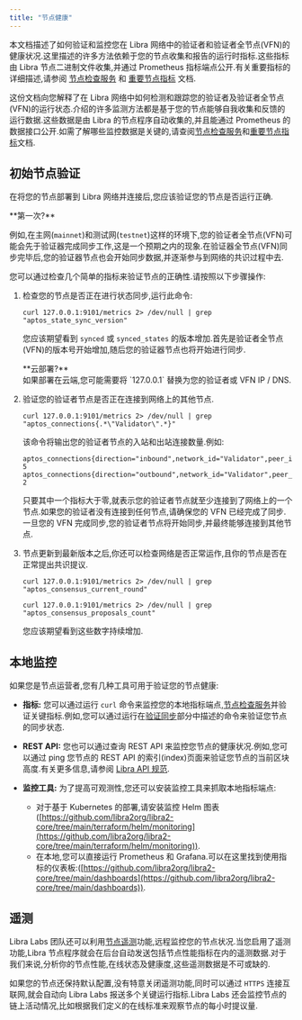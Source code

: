 ```yaml
---
title: "节点健康"
---
```



本文档描述了如何验证和监控您在 Libra 网络中的验证者和验证者全节点(VFN)的健康状况.这里描述的许多方法依赖于您的节点收集和报告的运行时指标.这些指标由 Libra 节点二进制文件收集,并通过 Prometheus 指标端点公开.有关重要指标的详细描述,请参阅 [节点检查服务](/zh/network/nodes/measure/node-inspection-service) 和 [重要节点指标](/zh/network/nodes/measure/important-metrics) 文档.

这份文档向您解释了在 Libra 网络中如何检测和跟踪您的验证者及验证者全节点(VFN)的运行状态.介绍的许多监测方法都是基于您的节点能够自我收集和反馈的运行数据.这些数据是由 Libra 的节点程序自动收集的,并且能通过 Prometheus 的数据接口公开.如需了解哪些监控数据是关键的,请查阅[节点检查服务](/zh/network/nodes/measure/node-inspection-service)和[重要节点指标](/zh/network/nodes/measure/important-metrics)文档.

## 初始节点验证

在将您的节点部署到 Libra 网络并连接后,您应该验证您的节点是否运行正确.

<Aside type="note">
  **第一次?**<br />

  例如,在主网(`mainnet`)和测试网(`testnet`)这样的环境下,您的验证者全节点(VFN)可能会先于验证器完成同步工作,这是一个预期之内的现象.在验证器全节点(VFN)同步完毕后,您的验证器节点也会开始同步数据,并逐渐参与到网络的共识过程中去.
</Aside>

您可以通过检查几个简单的指标来验证节点的正确性.请按照以下步骤操作:

1. 检查您的节点是否正在进行状态同步,运行此命令:

   ```shellscript filename="Terminal"
   curl 127.0.0.1:9101/metrics 2> /dev/null | grep "aptos_state_sync_version"
   ```

   您应该期望看到 `synced` 或 `synced_states` 的版本增加.首先是验证者全节点(VFN)的版本号开始增加,随后您的验证器节点也将开始进行同步.

   <Aside type="note">
     **云部署?**<br />
     如果部署在云端,您可能需要将 `127.0.0.1` 替换为您的验证者或 VFN IP / DNS.
   </Aside>

2. 验证您的验证者节点是否正在连接到网络上的其他节点.

   ```shellscript filename="Terminal"
   curl 127.0.0.1:9101/metrics 2> /dev/null | grep "aptos_connections{.*\"Validator\".*}"
   ```

   该命令将输出您的验证者节点的入站和出站连接数量.例如:

   ```shellscript filename="Terminal"
   aptos_connections{direction="inbound",network_id="Validator",peer_id="f326fd30",role_type="validator"} 5
   aptos_connections{direction="outbound",network_id="Validator",peer_id="f326fd30",role_type="validator"} 2
   ```

   只要其中一个指标大于零,就表示您的验证者节点就至少连接到了网络上的一个节点.如果您的验证者没有连接到任何节点,请确保您的 VFN 已经完成了同步.一旦您的 VFN 完成同步,您的验证者节点将开始同步,并最终能够连接到其他节点.

3. 节点更新到最新版本之后,你还可以检查网络是否正常运作,且你的节点是否在正常提出共识提议.

   ```shellscript filename="Terminal"
   curl 127.0.0.1:9101/metrics 2> /dev/null | grep "aptos_consensus_current_round"

   curl 127.0.0.1:9101/metrics 2> /dev/null | grep "aptos_consensus_proposals_count"
   ```

   您应该期望看到这些数字持续增加.

## 本地监控

如果您是节点运营者,您有几种工具可用于验证您的节点健康:

- **指标:** 您可以通过运行 `curl` 命令来监控您的本地指标端点,[节点检查服务](/zh/network/nodes/measure/node-inspection-service)并验证关键指标.例如,您可以通过运行在[验证同步](/zh/network/nodes/full-node/verify-pfn#验证同步状态)部分中描述的命令来验证您节点的同步状态.

- **REST API:** 您也可以通过查询 REST API 来监控您节点的健康状况.例如,您可以通过 ping 您节点的 REST API 的索引(index)页面来验证您节点的当前区块高度.有关更多信息,请参阅 [Libra API 规范](/zh/network/nodes/aptos-api-spec).

- **监控工具:** 为了提高可观测性,您还可以安装监控工具来抓取本地指标端点:
  - 对于基于 Kubernetes 的部署,请安装监控 Helm 图表 ([https://github.com/libra2org/libra2-core/tree/main/terraform/helm/monitoring](https://github.com/libra2org/libra2-core/tree/main/terraform/helm/monitoring)).
  - 在本地,您可以直接运行 Prometheus 和 Grafana.可以在这里找到使用指标的仪表板:([https://github.com/libra2org/libra2-core/tree/main/dashboards](https://github.com/libra2org/libra2-core/tree/main/dashboards)).

## 遥测

Libra Labs 团队还可以利用[节点遥测](/zh/network/nodes/configure/telemetry)功能,远程监控您的节点状况.当您启用了遥测功能,Libra 节点程序就会在后台自动发送包括节点性能指标在内的遥测数据.对于我们来说,分析你的节点性能,在线状态及健康度,这些遥测数据是不可或缺的.

如果您的节点还保持默认配置,没有特意关闭遥测功能,同时可以通过 `HTTPS` 连接互联网,就会自动向 Libra Labs 报送多个关键运行指标.Libra Labs 还会监控节点的链上活动情况,比如根据我们定义的在线标准来观察节点的每小时提议量.
